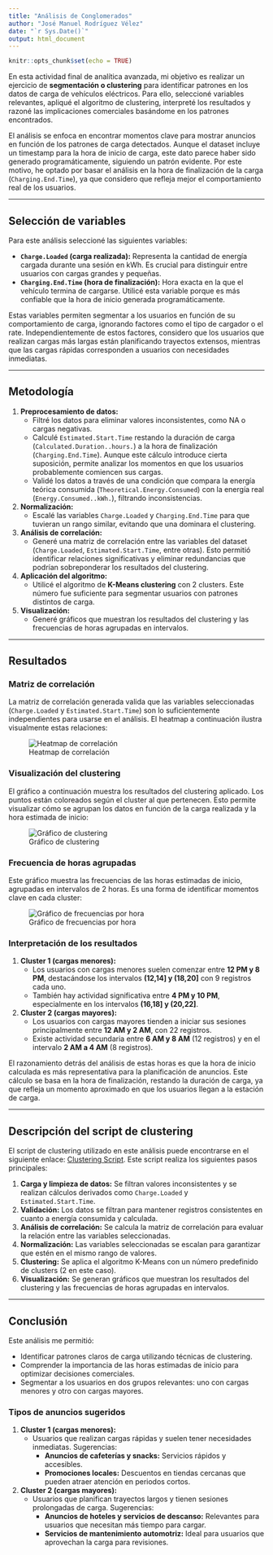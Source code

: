 ```yaml
---
title: "Análisis de Conglomerados"
author: "José Manuel Rodríguez Vélez"
date: "`r Sys.Date()`"
output: html_document
---
```


```r
knitr::opts_chunk$set(echo = TRUE)
```

En esta actividad final de analítica avanzada, mi objetivo es realizar un ejercicio de **segmentación o clustering** para identificar patrones en los datos de carga de vehículos eléctricos. Para ello, seleccioné variables relevantes, apliqué el algoritmo de clustering, interpreté los resultados y razoné las implicaciones comerciales basándome en los patrones encontrados.

El análisis se enfoca en encontrar momentos clave para mostrar anuncios en función de los patrones de carga detectados. Aunque el dataset incluye un timestamp para la hora de inicio de carga, este dato parece haber sido generado programáticamente, siguiendo un patrón evidente. Por este motivo, he optado por basar el análisis en la hora de finalización de la carga (`Charging.End.Time`), ya que considero que refleja mejor el comportamiento real de los usuarios.

---

## Selección de variables

Para este análisis seleccioné las siguientes variables:

- **`Charge.Loaded` (carga realizada):** Representa la cantidad de energía cargada durante una sesión en kWh. Es crucial para distinguir entre usuarios con cargas grandes y pequeñas.
- **`Charging.End.Time` (hora de finalización):** Hora exacta en la que el vehículo termina de cargarse. Utilicé esta variable porque es más confiable que la hora de inicio generada programáticamente.

Estas variables permiten segmentar a los usuarios en función de su comportamiento de carga, ignorando factores como el tipo de cargador o el rate. Independientemente de estos factores, considero que los usuarios que realizan cargas más largas están planificando trayectos extensos, mientras que las cargas rápidas corresponden a usuarios con necesidades inmediatas.

---

## Metodología

1. **Preprocesamiento de datos:**
   - Filtré los datos para eliminar valores inconsistentes, como NA o cargas negativas.
   - Calculé `Estimated.Start.Time` restando la duración de carga (`Calculated.Duration..hours.`) a la hora de finalización (`Charging.End.Time`). Aunque este cálculo introduce cierta suposición, permite analizar los momentos en que los usuarios probablemente comiencen sus cargas.
   - Validé los datos a través de una condición que compara la energía teórica consumida (`Theoretical.Energy.Consumed`) con la energía real (`Energy.Consumed..kWh.`), filtrando inconsistencias.

2. **Normalización:**
   - Escalé las variables `Charge.Loaded` y `Charging.End.Time` para que tuvieran un rango similar, evitando que una dominara el clustering.

3. **Análisis de correlación:**
   - Generé una matriz de correlación entre las variables del dataset (`Charge.Loaded`, `Estimated.Start.Time`, entre otras). Esto permitió identificar relaciones significativas y eliminar redundancias que podrían sobreponderar los resultados del clustering.

4. **Aplicación del algoritmo:**
   - Utilicé el algoritmo de **K-Means clustering** con 2 clusters. Este número fue suficiente para segmentar usuarios con patrones distintos de carga.

5. **Visualización:**
   - Generé gráficos que muestran los resultados del clustering y las frecuencias de horas agrupadas en intervalos.

---

## Resultados

### Matriz de correlación

La matriz de correlación generada valida que las variables seleccionadas (`Charge.Loaded` y `Estimated.Start.Time`) son lo suficientemente independientes para usarse en el análisis. El heatmap a continuación ilustra visualmente estas relaciones:

![Heatmap de correlación](../images/correlation_matrix.png)

### Visualización del clustering

El gráfico a continuación muestra los resultados del clustering aplicado. Los puntos están coloreados según el cluster al que pertenecen. Esto permite visualizar cómo se agrupan los datos en función de la carga realizada y la hora estimada de inicio:

![Gráfico de clustering](../images/clustering_plot.png)

### Frecuencia de horas agrupadas

Este gráfico muestra las frecuencias de las horas estimadas de inicio, agrupadas en intervalos de 2 horas. Es una forma de identificar momentos clave en cada cluster:

![Gráfico de frecuencias por hora](../images/clustering_bar_chart.png)

### Interpretación de los resultados

1. **Cluster 1 (cargas menores):**
   - Los usuarios con cargas menores suelen comenzar entre **12 PM y 8 PM**, destacándose los intervalos **(12,14] y (18,20]** con 9 registros cada uno.
   - También hay actividad significativa entre **4 PM y 10 PM**, especialmente en los intervalos **(16,18] y (20,22]**.

2. **Cluster 2 (cargas mayores):**
   - Los usuarios con cargas mayores tienden a iniciar sus sesiones principalmente entre **12 AM y 2 AM**, con 22 registros.
   - Existe actividad secundaria entre **6 AM y 8 AM** (12 registros) y en el intervalo **2 AM a 4 AM** (8 registros).

El razonamiento detrás del análisis de estas horas es que la hora de inicio calculada es más representativa para la planificación de anuncios. Este cálculo se basa en la hora de finalización, restando la duración de carga, ya que refleja un momento aproximado en que los usuarios llegan a la estación de carga.

---

## Descripción del script de clustering

El script de clustering utilizado en este análisis puede encontrarse en el siguiente enlace: [Clustering Script](https://github.com/marthinal/ev_ad_strategy/blob/main/scripts/clustering.R). Este script realiza los siguientes pasos principales:

1. **Carga y limpieza de datos:** Se filtran valores inconsistentes y se realizan cálculos derivados como `Charge.Loaded` y `Estimated.Start.Time`.
2. **Validación:** Los datos se filtran para mantener registros consistentes en cuanto a energía consumida y calculada.
3. **Análisis de correlación:** Se calcula la matriz de correlación para evaluar la relación entre las variables seleccionadas.
4. **Normalización:** Las variables seleccionadas se escalan para garantizar que estén en el mismo rango de valores.
5. **Clustering:** Se aplica el algoritmo K-Means con un número predefinido de clusters (2 en este caso).
6. **Visualización:** Se generan gráficos que muestran los resultados del clustering y las frecuencias de horas agrupadas en intervalos.

---

## Conclusión

Este análisis me permitió:

- Identificar patrones claros de carga utilizando técnicas de clustering.
- Comprender la importancia de las horas estimadas de inicio para optimizar decisiones comerciales.
- Segmentar a los usuarios en dos grupos relevantes: uno con cargas menores y otro con cargas mayores.

### Tipos de anuncios sugeridos

1. **Cluster 1 (cargas menores):**
   - Usuarios que realizan cargas rápidas y suelen tener necesidades inmediatas. Sugerencias:
     - **Anuncios de cafeterías y snacks:** Servicios rápidos y accesibles.
     - **Promociones locales:** Descuentos en tiendas cercanas que pueden atraer atención en periodos cortos.

2. **Cluster 2 (cargas mayores):**
   - Usuarios que planifican trayectos largos y tienen sesiones prolongadas de carga. Sugerencias:
     - **Anuncios de hoteles y servicios de descanso:** Relevantes para usuarios que necesitan más tiempo para cargar.
     - **Servicios de mantenimiento automotriz:** Ideal para usuarios que aprovechan la carga para revisiones.
